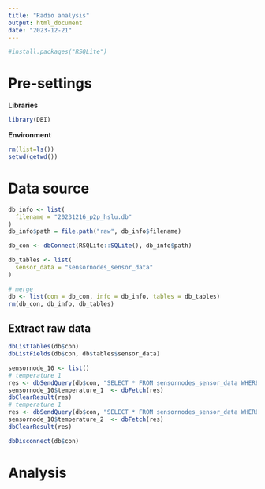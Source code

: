 ```yaml
---
title: "Radio analysis"
output: html_document
date: "2023-12-21"
---
```

```r
#install.packages("RSQLite")
```
# Pre-settings 
**Libraries**
```r
library(DBI)
```

**Environment**
```r
rm(list=ls())
setwd(getwd())
```

# Data source
```r
db_info <- list(
  filename = "20231216_p2p_hslu.db"
)
db_info$path = file.path("raw", db_info$filename)

db_con <- dbConnect(RSQLite::SQLite(), db_info$path)

db_tables <- list(
  sensor_data = "sensornodes_sensor_data"
)

# merge
db <- list(con = db_con, info = db_info, tables = db_tables)
rm(db_con, db_info, db_tables)
```

## Extract raw data
```r
dbListTables(db$con)
dbListFields(db$con, db$tables$sensor_data)
```

```r

sensornode_10 <- list()
# temperature 1
res <- dbSendQuery(db$con, "SELECT * FROM sensornodes_sensor_data WHERE sensor_id = 1 AND sensornode_id")
sensornode_10$temperature_1  <- dbFetch(res)
dbClearResult(res)
# temperature 1
res <- dbSendQuery(db$con, "SELECT * FROM sensornodes_sensor_data WHERE sensor_id = 2 AND sensornode_id")
sensornode_10$temperature_2  <- dbFetch(res)
dbClearResult(res)
```

```r
dbDisconnect(db$con)
```

# Analysis

```r

```

 




